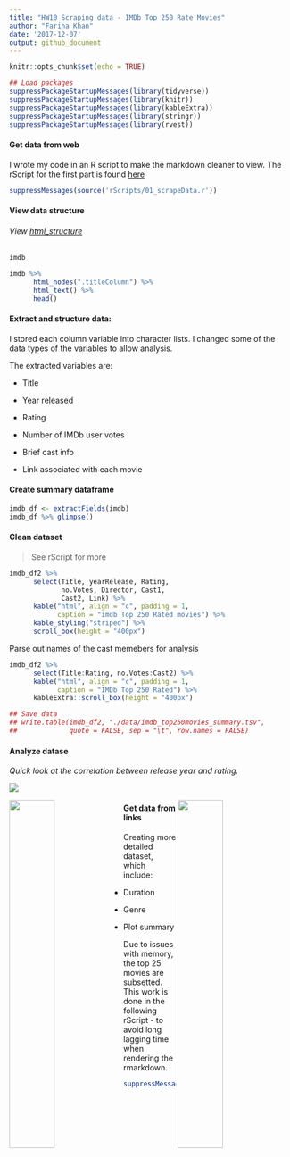 ```yaml
---
title: "HW10 Scraping data - IMDb Top 250 Rate Movies"
author: "Fariha Khan"
date: '2017-12-07'
output: github_document
---
```


```r
knitr::opts_chunk$set(echo = TRUE)
```


```r
## Load packages
suppressPackageStartupMessages(library(tidyverse)) 
suppressPackageStartupMessages(library(knitr))
suppressPackageStartupMessages(library(kableExtra))
suppressPackageStartupMessages(library(stringr))
suppressPackageStartupMessages(library(rvest))
```


#### Get data from web
I wrote my code in an R script to make the markdown cleaner to view.
The rScript for the first part is found [here]()
```r
suppressMessages(source('rScripts/01_scrapeData.r'))
```


#### View data structure

###### View [html_structure](https://github.com/farihakhan/STAT547-hw-khan-fariha/blob/master/hw_10/html_structure.md)


```r
imdb

imdb %>%
      html_nodes(".titleColumn") %>% 
      html_text() %>%
      head()
```


#### Extract and structure data:

I stored each column variable into character lists. I changed some of the data types of the variables to allow analysis.

The extracted variables are:

 - Title
 
 - Year released
 
 - Rating 
 
 - Number of IMDb user votes
 
 - Brief cast info
 
 - Link associated with each movie



#### Create summary dataframe

```r

imdb_df <- extractFields(imdb)
imdb_df %>% glimpse()

```

#### Clean dataset

> See rScript for more

```r
imdb_df2 %>% 
      select(Title, yearRelease, Rating,
             no.Votes, Director, Cast1,
             Cast2, Link) %>% 
      kable("html", align = "c", padding = 1,
            caption = "imdb Top 250 Rated movies") %>% 
      kable_styling("striped") %>% 
      scroll_box(height = "400px")
```







Parse out names of the cast memebers for analysis
```r
imdb_df2 %>% 
      select(Title:Rating, no.Votes:Cast2) %>% 
      kable("html", align = "c", padding = 1,
            caption = "IMDb Top 250 Rated") %>% 
      kableExtra::scroll_box(height = "400px")

## Save data
## write.table(imdb_df2, "./data/imdb_top250movies_summary.tsv",
##             quote = FALSE, sep = "\t", row.names = FALSE)

```

#### Analyze datase

*Quick look at the correlation between release year and rating.*

<body>
<img src="media/yearRelease_hist.png" align = "middle">
<p>
<img src="media/yearRelease_rating.png" width="40%" height="40%" align = "left">
<img src="media/rating_noVotes.png" width="40%" height="40%" align = "right">
</p>
</body>


#### Get data from links

Creating more detailed dataset, which include:

 - Duration
 
 - Genre
 
 - Plot summary

Due to issues with memory, the top 25 movies are subsetted. This work is done in the following rScript - to avoid long lagging time when rendering the rmarkdown.

```r
suppressMessages(source('rScripts/02_scrapeData.r'))
```

